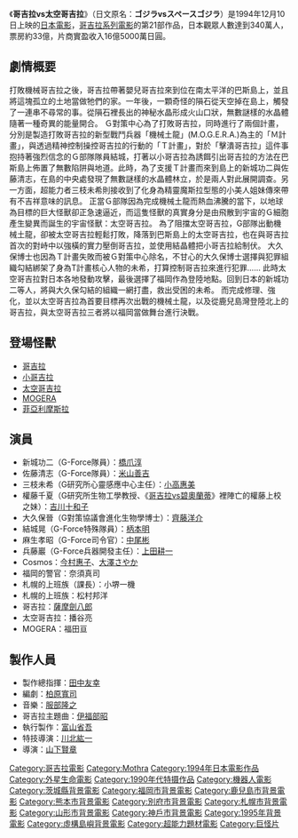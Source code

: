 {{Infobox Film
| name               = 哥吉拉vs太空哥吉拉
| original_name      = ゴジラvsスペースゴジラ
| image              = Godzilla vs SpaceGodzilla .jpg
| caption            = 
| director           = [[山下賢章|山下賢章]]
| producer           = [[田中友幸|田中友幸]]
| writer             = [[柏原寬司|柏原寬司]]
| starring           = [[橋爪淳|橋爪淳]]、[[米山善吉|米山善吉]]、[[小高惠美|小高惠美]]、[[吉川十和子|吉川十和子]]、[[柄本明|柄本明]]
| music              = [[服部隆之|服部隆之]]
| narrator           = 
| cinematography     = 
| editing            = 
| production_company = [[東寶電影公司|東寶]]
| distributor        = 
| released           = {{Flagicon|JPN}}1994年12月10日
| runtime            = 108分鐘
| country            = {{JPN}}
| language           = 日語
| budget             = 10億[[日幣|日幣]]
| gross              = 16億5000萬[[日幣|日幣]] <ref>[http://www.eiren.org/toukei/1995.html 1995年配給収入10億円以上番組]  日本映画製作者連盟</ref>
| preceded_by        = [[哥吉拉vs機械哥吉拉|哥吉拉vs機械哥吉拉]]
| followed_by        = [[哥吉拉vs戴斯特洛伊亞|哥吉拉vs戴斯特洛伊亞]]
| website            = 
| amg_id             = 
| imdb_id            = 
| cn_name            = 哥斯拉大戰宇宙哥斯拉
| hk_name            = 哥斯拉vs太空哥斯拉
| tw_name            = 哥吉拉vs太空哥吉拉
}}
《'''哥吉拉vs太空哥吉拉'''》（日文原名：'''ゴジラvsスペースゴジラ'''）是1994年12月10日上映的[[日本|日本]][[電影|電影]]，[[哥吉拉系列電影|哥吉拉系列電影]]的第21部作品，日本觀眾人數達到340萬人，票房約33億，片商實盈收入16億5000萬日圓。

== 劇情概要 ==
打敗機械哥吉拉之後，哥吉拉帶著嬰兒哥吉拉來到位在南太平洋的巴斯島上，並且將這塊孤立的土地當做牠們的家。一年後，一顆奇怪的隕石從天空掉在島上，觸發了一連串不尋常的事。從隕石裡長出的神秘水晶形成火山口狀，無數謎樣的水晶體隨著一種奇異的能量開合。
Ｇ對策中心為了打敗哥吉拉，同時進行了兩個計畫，分別是製造打敗哥吉拉的新型戰鬥兵器「機械土龍」(M.O.G.E.R.A.)為主的「Ｍ計畫」，與透過精神控制操控哥吉拉的行動的「Ｔ計畫」，對於「擊潰哥吉拉」這件事抱持著強烈信念的Ｇ部隊隊員結城，打著以小哥吉拉為誘餌引出哥吉拉的方法在巴斯島上佈置了無數陷阱與地道。此時，為了支援Ｔ計畫而來到島上的新城功二與佐藤清志，在島的中央處發現了無數謎樣的水晶體林立，於是兩人對此展開調查。另一方面，超能力者三枝未希則接收到了化身為精靈魔斯拉型態的小美人姐妹傳來帶有不吉祥意味的訊息。
正當Ｇ部隊因為完成機械土龍而熱血沸騰的當下，以地球為目標的巨大怪獸卻正急速逼近，而這隻怪獸的真實身分是由飛散到宇宙的Ｇ細胞產生變異而誕生的宇宙怪獸：太空哥吉拉。
為了阻擋太空哥吉拉，G部隊出動機械土龍，卻被太空哥吉拉輕鬆打敗，降落到巴斯島上的太空哥吉拉，也在與哥吉拉首次的對峙中以強橫的實力壓倒哥吉拉，並使用結晶體把小哥吉拉給制伏。
大久保博士也因為Ｔ計畫失敗而被Ｇ對策中心除名，不甘心的大久保博士選擇與犯罪組織勾結綁架了身為T計畫核心人物的未希，打算控制哥吉拉來進行犯罪......
此時太空哥吉拉對日本各地發動攻擊，最後選擇了福岡作為登陸地點。回到日本的新城功二等人，將與大久保勾結的組織一網打盡，救出受困的未希。
而完成修理、強化，並以太空哥吉拉為首要目標再次出戰的機械土龍，以及從鹿兒島灣登陸北上的哥吉拉，與太空哥吉拉三者將以福岡當做舞台進行決戰。

== 登場怪獸 ==
*[[哥吉拉|哥吉拉]]
*[[哥斯拉二世|小哥吉拉]]
*[[太空哥吉拉|太空哥吉拉]]
*[[摩傑拉|MOGERA]]
*[[摩斯拉|菲亞利摩斯拉]]

== 演員 ==
*新城功二（G-Force隊員）：[[橋爪淳|橋爪淳]]
*佐藤清志（G-Force隊員）：[[米山善吉|米山善吉]]
*三枝未希（G研究所心靈感應中心主任）：[[小高惠美|小高惠美]]
*權藤千夏（G研究所生物工學教授、《[[哥吉拉vs碧奧蘭蒂|哥吉拉vs碧奧蘭蒂]]》裡陣亡的權藤上校之妹）：[[吉川十和子|吉川十和子]]
*大久保晉（G對策協議會進化生物學博士）：[[齊藤洋介|齊藤洋介]]
*結城晃（G-Force特殊隊員）：[[柄本明|柄本明]]
*麻生孝昭（G-Force司令官）：[[中尾彬|中尾彬]]
*兵藤巖（G-Force兵器開發主任）：[[上田耕一|上田耕一]] 
*Cosmos：[[今村惠子|今村惠子]]、[[大澤さやか|大澤さやか]]
*福岡的警官：奈須真司
*札幌的上班族（課長）：小堺一機
*札幌的上班族：松村邦洋
*哥吉拉：[[薩摩劍八郎|薩摩劍八郎]]
*太空哥吉拉：播谷亮
*MOGERA：福田亘

== 製作人員 ==
*製作總指揮：[[田中友幸|田中友幸]]
*編劇：[[柏原寬司|柏原寬司]]
*音樂：[[服部隆之|服部隆之]]
*哥吉拉主題曲：[[伊福部昭|伊福部昭]]
*執行製作：[[富山省吾|富山省吾]]
*特技導演：[[川北紘一|川北紘一]]
*導演：[[山下賢章|山下賢章]]

{{Godzilla}}
{{Mothra}}
{{DEFAULTSORT:Gojira vs supeesugojira}}
[[Category:哥吉拉電影|Category:哥吉拉電影]]
[[Category:Mothra|Category:Mothra]]
[[Category:1994年日本電影作品|Category:1994年日本電影作品]]
[[Category:外星生命電影|Category:外星生命電影]]
[[Category:1990年代特摄作品|Category:1990年代特摄作品]]
[[Category:機器人電影|Category:機器人電影]]
[[Category:茨城縣背景電影|Category:茨城縣背景電影]]
[[Category:福岡市背景電影|Category:福岡市背景電影]]
[[Category:鹿兒島市背景電影|Category:鹿兒島市背景電影]]
[[Category:熊本市背景電影|Category:熊本市背景電影]]
[[Category:別府市背景電影|Category:別府市背景電影]]
[[Category:札幌市背景電影|Category:札幌市背景電影]]
[[Category:山形市背景電影|Category:山形市背景電影]]
[[Category:神戶市背景電影|Category:神戶市背景電影]]
[[Category:1995年背景電影|Category:1995年背景電影]]
[[Category:虛構島嶼背景電影|Category:虛構島嶼背景電影]]
[[Category:超能力題材電影|Category:超能力題材電影]]
[[Category:巨怪片|Category:巨怪片]]